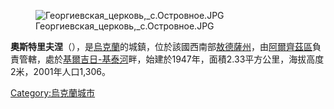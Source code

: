 [[Image:Георгиевская_церковь,_с.Островное.JPG|right]]

'''奧斯特里夫涅'''（{{lang-uk|Острівне}}），是[[烏克蘭|烏克蘭]]的城鎮，位於該國西南部[[敖德薩州|敖德薩州]]，由[[阿爾齊茲區|阿爾齊茲區]]負責管轄，處於[[基爾吉日-基泰河|基爾吉日-基泰河]]畔，始建於1947年，面積2.33平方公里，海拔高度2米，2001年人口1,306。

{{coord|45|45|44|N|29|9|22|E|scale:30000|display=title}}

{{Ukraine-geo-stub}}
[[Category:烏克蘭城市|Category:烏克蘭城市]]